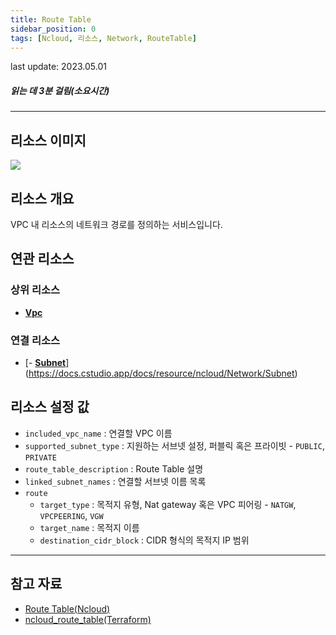 ```yaml
---
title: Route Table
sidebar_position: 0
tags: [Ncloud, 리소스, Network, RouteTable]
---
```



<span className="theme-doc-version-badge badge badge--secondary">
    last update: 2023.05.01
</span>

##### 읽는 데 3분 걸림(소요시간)

---

## 리소스 이미지

<img src={icon} />

## 리소스 개요

VPC 내 리소스의 네트워크 경로를 정의하는 서비스입니다.

## 연관 리소스

### 상위 리소스

-   [**Vpc**](https://docs.cstudio.app/docs/resource/ncloud/Network/Vpc)

### 연결 리소스

-   [- [**Subnet**](https://docs.cstudio.app/docs/resource/azure/Network/Subnet)](https://docs.cstudio.app/docs/resource/ncloud/Network/Subnet)

## 리소스 설정 값

-   `included_vpc_name` : 연결할 VPC 이름
-   `supported_subnet_type` : 지원하는 서브넷 설정, 퍼블릭 혹은 프라이빗 - `PUBLIC`, `PRIVATE`
-   `route_table_description` : Route Table 설명
-   `linked_subnet_names` : 연결할 서브넷 이름 목록
-   `route`
    -   `target_type` : 목적지 유형, Nat gateway 혹은 VPC 피어링 - `NATGW`, `VPCPEERING`, `VGW`
    -   `target_name` : 목적지 이름
    -   `destination_cidr_block` : CIDR 형식의 목적지 IP 범위

---

## 참고 자료

-   [Route Table(Ncloud)](https://guide.ncloud-docs.com/docs/networking-vpc-vpcdetailedroutetable)
-   [ncloud_route_table(Terraform)](https://registry.terraform.io/providers/NaverCloudPlatform/ncloud/latest/docs/resources/route_table)
